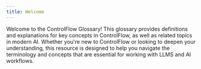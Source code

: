 ```yaml
---
title: Welcome
---
```

Welcome to the ControlFlow Glossary! This glossary provides definitions and explanations for key concepts in ControlFlow, as well as related topics in modern AI. Whether you're new to ControlFlow or looking to deepen your understanding, this resource is designed to help you navigate the terminology and concepts that are essential for working with LLMS and AI workflows.
